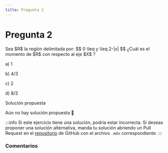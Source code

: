 ```yaml
---
title: Pregunta 2
---
```



# Pregunta 2

<div className="exercise">
Sea $R$ la región delimitada por:
$$
0 \leq y \leq 2-|x|
$$
¿Cuál es el momento de $R$ con respecto al eje $X$ ?

a) 1

b) $4 / 3$

c) 2

d) $8 / 3$
</div>

<MDXDetails>
<summary>Solución propuesta</summary>

Aún no hay solución propuesta 🥲

:::info
Si este ejercicio tiene una solución, podría estar incorrecta. Si deseas proponer una solución alternativa, manda tu solución abriendo
un Pull Request en el [repositorio](https://github.com/crow-rojas/apuntes-fundamentals/pulls) de GitHub con el archivo
`.mdx` correspondiente.
:::

</MDXDetails>

### Comentarios

<Disqus
  url="https://crow-rojas.github.io/apuntes-fundamentals/docs/mathematics/calculus-1-2-3/exercises/2024-2/p02"
  identifier="docs/mathematics/calculus-1-2-3/exercises/2024-2/p02"
  title="2024-2 Cálculo I, II y III - Pregunta 02"
/>
